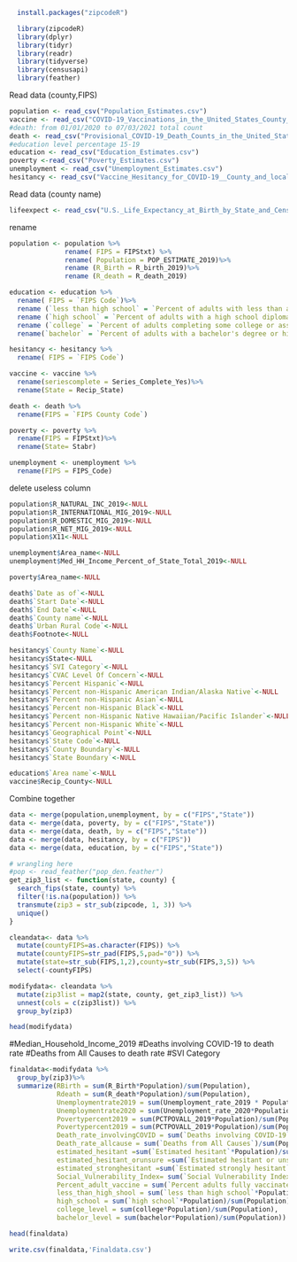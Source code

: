 
```r
  install.packages("zipcodeR")
```

```r
  library(zipcodeR)
  library(dplyr)
  library(tidyr)
  library(readr)
  library(tidyverse)
  library(censusapi)
  library(feather)
```

Read data (county,FIPS)


```r
population <- read_csv("Population_Estimates.csv")
vaccine <- read_csv("COVID-19_Vaccinations_in_the_United_States_County_data.gov.csv")
#death: from 01/01/2020 to 07/03/2021 total count
death <- read_csv("Provisional_COVID-19_Death_Counts_in_the_United_States_by_County.csv")
#education level percentage 15-19
education <- read_csv("Education_Estimates.csv")
poverty <-read_csv("Poverty_Estimates.csv")
unemployment <- read_csv("Unemployment_Estimates.csv")
hesitancy <- read_csv("Vaccine_Hesitancy_for_COVID-19__County_and_local_estimates.csv")
```

Read data (county name)
```r
lifeexpect <- read_csv("U.S._Life_Expectancy_at_Birth_by_State_and_Census_Tract_-_2010-2015.csv")
```


rename
```r
population <- population %>%
              rename( FIPS = FIPStxt) %>%
              rename( Population = POP_ESTIMATE_2019)%>%
              rename (R_Birth = R_birth_2019)%>%
              rename (R_death = R_death_2019)

education <- education %>%
  rename( FIPS = `FIPS Code`)%>%
  rename (`less than high school` = `Percent of adults with less than a high school diploma, 2015-19`)%>%
  rename (`high school` = `Percent of adults with a high school diploma only, 2015-19` )%>%
  rename (`college` = `Percent of adults completing some college or associate's degree, 2015-19`)%>%
  rename(`bachelor` = `Percent of adults with a bachelor's degree or higher, 2015-19`)

hesitancy <- hesitancy %>%
  rename( FIPS = `FIPS Code`)

vaccine <- vaccine %>%
  rename(seriescomplete = Series_Complete_Yes)%>%
  rename(State = Recip_State)

death <- death %>%
  rename(FIPS = `FIPS County Code`)

poverty <- poverty %>%
  rename(FIPS = FIPStxt)%>%
  rename(State= Stabr)

unemployment <- unemployment %>%
  rename(FIPS = FIPS_Code)
```
delete useless column
```r
population$R_NATURAL_INC_2019<-NULL
population$R_INTERNATIONAL_MIG_2019<-NULL
population$R_DOMESTIC_MIG_2019<-NULL
population$R_NET_MIG_2019<-NULL
population$X11<-NULL

unemployment$Area_name<-NULL
unemployment$Med_HH_Income_Percent_of_State_Total_2019<-NULL

poverty$Area_name<-NULL

death$`Date as of`<-NULL
death$`Start Date`<-NULL
death$`End Date`<-NULL
death$`County name`<-NULL
death$`Urban Rural Code`<-NULL
death$Footnote<-NULL

hesitancy$`County Name`<-NULL
hesitancy$State<-NULL
hesitancy$`SVI Category`<-NULL
hesitancy$`CVAC Level Of Concern`<-NULL
hesitancy$`Percent Hispanic`<-NULL
hesitancy$`Percent non-Hispanic American Indian/Alaska Native`<-NULL
hesitancy$`Percent non-Hispanic Asian`<-NULL
hesitancy$`Percent non-Hispanic Black`<-NULL
hesitancy$`Percent non-Hispanic Native Hawaiian/Pacific Islander`<-NULL
hesitancy$`Percent non-Hispanic White`<-NULL
hesitancy$`Geographical Point`<-NULL
hesitancy$`State Code`<-NULL
hesitancy$`County Boundary`<-NULL
hesitancy$`State Boundary`<-NULL

education$`Area name`<-NULL
vaccine$Recip_County<-NULL
```


Combine together 
```r
data <- merge(population,unemployment, by = c("FIPS","State"))
data <- merge(data, poverty, by = c("FIPS","State"))
data <- merge(data, death, by = c("FIPS","State"))
data <- merge(data, hesitancy, by = c("FIPS"))
data <- merge(data, education, by = c("FIPS","State"))
```

```r
# wrangling here
#pop <- read_feather("pop_den.feather")
get_zip3_list <- function(state, county) {
  search_fips(state, county) %>%
  filter(!is.na(population)) %>%
  transmute(zip3 = str_sub(zipcode, 1, 3)) %>%
  unique()
}
```
```r
cleandata<- data %>%
  mutate(countyFIPS=as.character(FIPS)) %>%
  mutate(countyFIPS=str_pad(FIPS,5,pad="0")) %>% 
  mutate(state=str_sub(FIPS,1,2),county=str_sub(FIPS,3,5)) %>% 
  select(-countyFIPS)
```
```r
modifydata<- cleandata %>%
  mutate(zip3list = map2(state, county, get_zip3_list)) %>%
  unnest(cols = c(zip3list)) %>%
  group_by(zip3)
```
```r
head(modifydata)
```
#Median_Household_Income_2019
#Deaths involving COVID-19 to death rate
#Deaths from All Causes to death rate
#SVI Category 
```r
finaldata<-modifydata %>%
  group_by(zip3)%>%
  summarize(RBirth = sum(R_Birth*Population)/sum(Population),
            Rdeath = sum(R_death*Population)/sum(Population),
            Unemploymentrate2019 = sum(Unemployment_rate_2019 * Population / sum(Population)),
            Unemploymentrate2020 = sum(Unemployment_rate_2020*Population)/sum(Population),
            Povertypercent2019 = sum(PCTPOVALL_2019*Population)/sum(Population),
            Povertypercent2019 = sum(PCTPOVALL_2019*Population)/sum(Population), 
            Death_rate_involvingCOVID = sum(`Deaths involving COVID-19`)/sum(Population),
            Death_rate_allcause = sum(`Deaths from All Causes`)/sum(Population), 
            estimated_hesitant =sum(`Estimated hesitant`*Population)/sum(Population),
            estimated_hesitant_orunsure =sum(`Estimated hesitant or unsure`*Population)/sum(Population),
            estimated_stronghesitant =sum(`Estimated strongly hesitant`*Population)/sum(Population),
            Social_Vulnerability_Index= sum(`Social Vulnerability Index (SVI)`*Population)/sum(Population),
            Percent_adult_vaccine = sum(`Percent adults fully vaccinated against COVID-19 (as of 6/10/21)`*Population)/sum(Population), 
            less_than_high_shool = sum(`less than high school`*Population)/sum(Population), 
            high_school = sum(`high school`*Population)/sum(Population),
            college_level = sum(college*Population)/sum(Population), 
            bachelor_level = sum(bachelor*Population)/sum(Population))
```

```r
head(finaldata)
```
```r
write.csv(finaldata,'Finaldata.csv')
```
